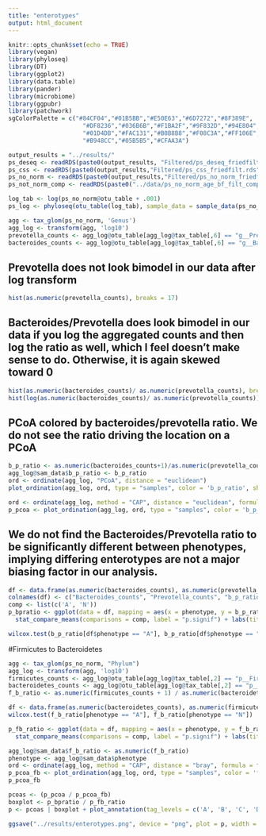 ```yaml
---
title: "enterotypes"
output: html_document
---
```


```r
knitr::opts_chunk$set(echo = TRUE)
library(vegan)
library(phyloseq)
library(DT)
library(ggplot2)
library(data.table)
library(pander)
library(microbiome)
library(ggpubr)
library(patchwork)
sgColorPalette = c("#84CF04","#01B5BB","#E50E63","#6D7272","#8F389E",
                     "#DF8236","#036B6B","#F1BA2F","#9F832D","#94E804",
                     "#01D4DB","#FAC131","#B0B8B8","#F08C3A","#FF106E",
                     "#B948CC","#05B5B5","#CFAA3A")
```


```r
output_results = "../results/"
ps_deseq <- readRDS(paste0(output_results, "Filtered/ps_deseq_friedfilt.rds"))
ps_css <- readRDS(paste0(output_results,"Filtered/ps_css_friedfilt.rds"))
ps_no_norm <- readRDS(paste0(output_results,"Filtered/ps_no_norm_friedfilt.rds"))
ps_not_norm_comp <- readRDS(paste0("../data/ps_no_norm_age_bf_filt_complete_family.rds"))

log_tab <- log(ps_no_norm@otu_table + .001)
ps_log <- phyloseq(otu_table(log_tab), sample_data = sample_data(ps_no_norm@sam_data), tax_table = tax_table(ps_no_norm@tax_table))
```

```r
agg <- tax_glom(ps_no_norm, 'Genus')
agg_log <- transform(agg, 'log10')
prevotella_counts <- agg_log@otu_table[agg_log@tax_table[,6] == "g__Prevotella", ]
bacteroides_counts <- agg_log@otu_table[agg_log@tax_table[,6] == "g__Bacteroides", ]
```

## Prevotella does not look bimodel in our data after log transform
```r
hist(as.numeric(prevotella_counts), breaks = 17)
```
## Bacteroides/Prevotella does look bimodel in our data if you log the aggregated counts and then log the ratio as well, which I feel doesn't make sense to do. Otherwise, it is again skewed toward 0
```r
hist(as.numeric(bacteroides_counts)/ as.numeric(prevotella_counts), breaks = 17)
hist(log(as.numeric(bacteroides_counts)/ as.numeric(prevotella_counts)), breaks = 17)
```
## PCoA colored by bacteroides/prevotella ratio. We do not see the ratio driving the location on a PCoA
```r
b_p_ratio <- as.numeric(bacteroides_counts+1)/as.numeric(prevotella_counts+1)
agg_log@sam_data$b_p_ratio <- b_p_ratio
ord <- ordinate(agg_log, "PCoA", distance = "euclidean")
plot_ordination(agg_log, ord, type = "samples", color = 'b_p_ratio', shape = 'phenotype')
```
```r
ord <- ordinate(agg_log, method = "CAP", distance = "euclidean", formula = formula("~ b_p_ratio"))
p_pcoa <- plot_ordination(agg_log, ord, type = "samples", color = 'b_p_ratio', shape = "phenotype") + geom_point(size = 2.5) + labs(title = "A")
```


## We do not find the Bacteroides/Prevotella ratio to be significantly different between phenotypes, implying differing enterotypes are not a major biasing factor in our analysis.
```r
df <- data.frame(as.numeric(bacteroides_counts), as.numeric(prevotella_counts), as.numeric(b_p_ratio), agg_log@sam_data$phenotype)
colnames(df) <- c("Bacteroides_counts", "Prevotella_counts", "b_p_ratio", "phenotype")
comp <- list(c('A', 'N'))
p_bpratio <- ggplot(data = df, mapping = aes(x = phenotype, y = b_p_ratio)) + geom_boxplot() + geom_jitter(aes(x = phenotype, y = b_p_ratio))+
  stat_compare_means(comparisons = comp, label = "p.signif") + labs(title = "C")

wilcox.test(b_p_ratio[df$phenotype == "A"], b_p_ratio[df$phenotype == "N"])
```

#Firmicutes to Bacteroidetes
```r
agg <- tax_glom(ps_no_norm, "Phylum")
agg_log <- transform(agg, 'log10')
firmicutes_counts <- agg_log@otu_table[agg_log@tax_table[,2] == "p__Firmicutes", ]
bacteroidetes_counts <- agg_log@otu_table[agg_log@tax_table[,2] == "p__Bacteroidota", ]
f_b_ratio <- as.numeric(firmicutes_counts + 1) / as.numeric(bacteroidetes_counts + 1)

df <- data.frame(as.numeric(bacteroidetes_counts), as.numeric(firmicutes_counts), as.numeric(f_b_ratio), phenotype)
wilcox.test(f_b_ratio[phenotype == "A"], f_b_ratio[phenotype == "N"])

p_fb_ratio <- ggplot(data = df, mapping = aes(x = phenotype, y = f_b_ratio)) + geom_boxplot() + geom_jitter(aes(x = phenotype, y = f_b_ratio))+
  stat_compare_means(comparisons = comp, label = "p.signif") + labs(title = "D")
```

```r

agg_log@sam_data$f_b_ratio <- as.numeric(f_b_ratio)
phenotype <- agg_log@sam_data$phenotype
ord <- ordinate(agg_log, method = "CAP", distance = "bray", formula = formula("~ f_b_ratio"))
p_pcoa_fb <- plot_ordination(agg_log, ord, type = "samples", color = 'f_b_ratio', shape = "phenotype") + geom_point(size = 2.5) + labs(title = "B")
p_pcoa_fb
```


```r
pcoas <- (p_pcoa / p_pcoa_fb)
boxplot <- p_bpratio / p_fb_ratio
p <- pcoas | boxplot + plot_annotation(tag_levels = c('A', 'B', 'C', 'D'))

ggsave("../results/enterotypes.png", device = "png", plot = p, width = 10, height = 6, unit = "in", dpi = 400)
```
